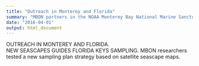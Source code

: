 ```yaml
---
title: "Outreach in Monterey and Florida"
summary: "MBON partners in the NOAA Monterey Bay National Marine Sanctuary and Gulf of Mexico Coastal Ocean Observing Systems  (GCOOS) engage youth, public and educators."
date: "2016-04-01"
output: html_document
---
```





OUTREACH IN MONTEREY AND FLORIDA.  
NEW SEASCAPES GUIDES FLORIDA KEYS SAMPLING. MBON researchers tested a new sampling plan strategy based on satellite seascape maps.